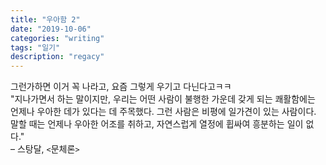 ```yaml
---
title: "우아함 2"
date: "2019-10-06"
categories: "writing"
tags: "일기"
description: "regacy"
---
```


그런가하면 이거 꼭 나라고, 요즘 그렇게 우기고 다닌다고ㅋㅋ
<br/>
⁠⁡⁢⁣⁤⁪⁫⁬⁭⁯⁮⁯"지나가면서 하는 말이지만, 우리는 어떤 사람이 불행한 가운데 갖게 되는 쾌활함에는 언제나 우아한 데가 있다는 데 주목했다. 그런 사람은 비평에 일가견이 있는 사람이다. 말할 때는 언제나 우아한 어조를 취하고, 자연스럽게 열정에 휩싸여 흥분하는 일이 없다."  
– 스탕달, `<`문체론`>`